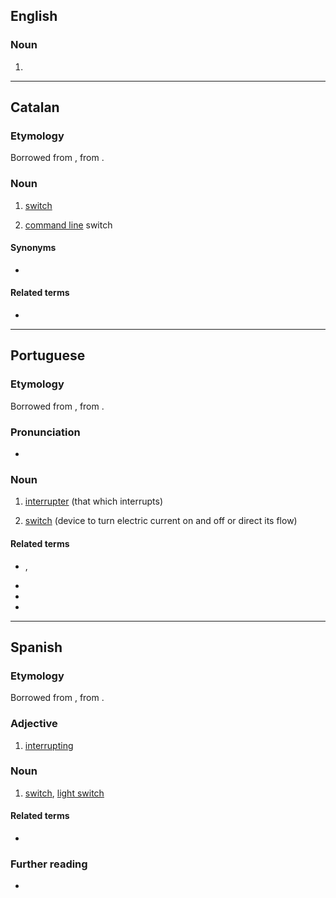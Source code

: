 ==English==

===Noun===
{{en-noun}}

# {{alt form|en|interrupter}}

----

==Catalan==

===Etymology===
Borrowed from {{bor|ca|LL.|interruptor}}, from {{der|ca|la|interrumpo}}.

===Noun===
{{ca-noun|m}}

# [[switch]]
# {{lb|ca|computing}} [[command line]] switch

====Synonyms====
* {{sense|command line switch}} {{l|ca|opció}}

====Related terms====
* {{l|ca|interrompre}}

----

==Portuguese==
{{wikipedia|lang=pt}}

===Etymology===
Borrowed from {{bor|pt|LL.|interruptor}}, from {{der|pt|la|interrumpo}}.

===Pronunciation===
* {{a|South Brazil}} {{IPA|pt|/ˌĩ.te.hup.ˈtoɻ/||/ˌĩ.te.ˌhu.pi.ˈtoɻ/}}

===Noun===
{{pt-noun|m|es|old=1}}

# [[interrupter]] (that which interrupts)
#: {{syn|pt|interrompedor}}
# [[switch]] (device to turn electric current on and off or direct its flow)
#: {{syn|pt|comutador}}

====Related terms====
* {{l|pt|interromper}},
* {{l|pt|interrompido}}
* {{l|pt|interrupção}}
* {{l|pt|interrupto}}

{{C|pt|Electricity}}

----

==Spanish==

===Etymology===
Borrowed from {{bor|es|LL.|interruptor}}, from {{der|es|la|interrumpo}}.

===Adjective===
{{es-adj}}

# [[interrupting]]

===Noun===
{{es-noun|m}}

# [[switch]], [[light switch]]

====Related terms====
* {{l|es|interrumpir}}

===Further reading===
* {{R:es:DRAE}}